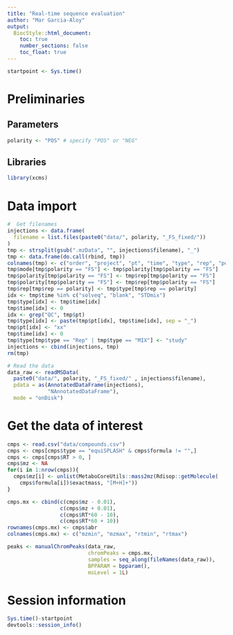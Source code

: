 ```yaml
---
title: "Real-time sequence evaluation"
author: "Mar Garcia-Aloy"
output: 
  BiocStyle::html_document:
    toc: true
    number_sections: false
    toc_float: true
---
```


```r
startpoint <- Sys.time()
```


# Preliminaries

## Parameters

```r
polarity <- "POS" # specify "POS" or "NEG"
```


## Libraries

```r
library(xcms)
```

# Data import

```r
#  Get filenames
injections <- data.frame(
  filename = list.files(paste0("data/", polarity, "_FS_fixed/"))
)
tmp <- strsplit(gsub(".mzData", "", injections$filename), "_")
tmp <- data.frame(do.call(rbind, tmp))
colnames(tmp) <- c("order", "project", "pt", "time", "type", "rep", "polarity", "mode")
tmp$mode[tmp$polarity == "FS"] <- tmp$polarity[tmp$polarity == "FS"] 
tmp$polarity[tmp$polarity == "FS"] <- tmp$rep[tmp$polarity == "FS"] 
tmp$polarity[tmp$polarity == "FS"] <- tmp$rep[tmp$polarity == "FS"] 
tmp$rep[tmp$rep == polarity] <- tmp$type[tmp$rep == polarity] 
idx <- tmp$time %in% c("solveq", "blank", "STDmix")
tmp$type[idx] <- tmp$time[idx]
tmp$time[idx] <- 0
idx <- grep("QC", tmp$pt)
tmp$type[idx] <- paste(tmp$pt[idx], tmp$time[idx], sep = "_")
tmp$pt[idx] <- "xx"
tmp$time[idx] <- 0
tmp$type[tmp$type == "Rep" | tmp$type == "MIX"] <- "study"
injections <- cbind(injections, tmp)
rm(tmp)

# Read the data
data_raw <- readMSData(
  paste0("data/", polarity, "_FS_fixed/" , injections$filename),
  pdata = as(AnnotatedDataFrame(injections),
             "NAnnotatedDataFrame"), 
  mode = "onDisk")
```


# Get the data of interest

```r
cmps <- read.csv("data/compounds.csv")
cmps <- cmps[cmps$type == "equiSPLASH" & cmps$formula != "",]
cmps <- cmps[cmps$RT > 0, ]
cmps$mz <- NA
for(i in 1:nrow(cmps)){
  cmps$mz[i] <- unlist(MetaboCoreUtils::mass2mz(Rdisop::getMolecule(
    cmps$formula[i])$exactmass, "[M+H]+"))
}

cmps.mx <- cbind(c(cmps$mz - 0.01), 
                 c(cmps$mz + 0.01), 
                 c(cmps$RT*60 - 10), 
                 c(cmps$RT*60 + 10))
rownames(cmps.mx) <- cmps$abr
colnames(cmps.mx) <- c("mzmin", "mzmax", "rtmin", "rtmax")

peaks <- manualChromPeaks(data_raw,
                          chromPeaks = cmps.mx,
                          samples = seq_along(fileNames(data_raw)),
                          BPPARAM = bpparam(),
                          msLevel = 1L)
```



# Session information

```r
Sys.time()-startpoint
devtools::session_info()
```